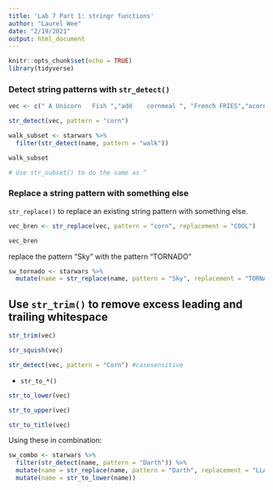 ```yaml
---
title: 'Lab 7 Part 1: stringr functions'
author: "Laurel Wee"
date: "2/19/2021"
output: html_document
---
```


```r
knitr::opts_chunk$set(echo = TRUE)
library(tidyverse)
```

### Detect string patterns with `str_detect()`

```r
vec <- c(" A Unicorn   Fish ","add    cornmeal ", "French FRIES","acorn Squash")

str_detect(vec, pattern = "corn")
```

```r
walk_subset <- starwars %>% 
  filter(str_detect(name, pattern = "walk"))

walk_subset

# Use str_subset() to do the same as ^
```

### Replace a string pattern with something else

`str_replace()` to replace an existing string pattern with something else.

```r
vec_bren <- str_replace(vec, pattern = "corn", replacement = "COOL")

vec_bren
```

replace the pattern "Sky" with the pattern "TORNADO"
```r
sw_tornado <- starwars %>% 
  mutate(name = str_replace(name, pattern = "Sky", replacement = "TORNADO"))
```

## Use `str_trim()` to remove excess leading and trailing whitespace

```r
str_trim(vec)

str_squish(vec)
```
```r
str_detect(vec, pattern = "Corn") #casesensitive
```

- `str_to_*()`

```r
str_to_lower(vec)

str_to_upper(vec)

str_to_title(vec)
```

Using these in combination:
```r
sw_combo <- starwars %>% 
  filter(str_detect(name, pattern = "Darth")) %>% 
  mutate(name = str_replace(name, pattern = "Darth", replacement = "LLAME")) %>% 
  mutate(name = str_to_lower(name))
```

